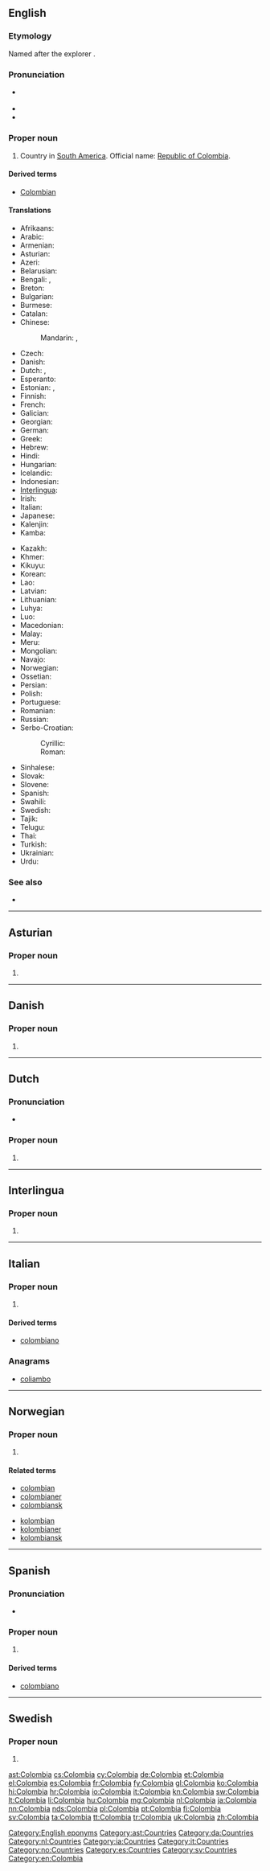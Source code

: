 {{also|Colômbia|Colòmbia|colombià}}
==English==
{{wikipedia}}
{{wikipedia|lang=simple}}

===Etymology===
Named after the explorer {{w|Christopher Columbus}}.

===Pronunciation===
* {{a|UK|US}} {{IPA|/kəˈlʌm.bi.ə/}}
* {{audio|en-us-Colombia.ogg|Audio (US)}}
* {{homophones|Columbia}}

===Proper noun===
{{en-proper noun}}

# Country in [[South America]]. Official name: [[Republic of Colombia]].

====Derived terms====
* [[Colombian]]

====Translations====
{{trans-top|country in South America}}
* Afrikaans: {{t|af|Colombia}}
* Arabic: {{t|ar|كولومبيا|f|tr=kuluumbiya}}
* Armenian: {{t-|hy|Կոլումբիա|tr=Kolumbia}}
* Asturian: {{t|ast|Colombia|f}}
* Azeri: {{t|az|Kolumbiya}}
* Belarusian: {{t|be|Калумбія|f|tr=Kalúmbija|sc=Cyrl}}
* Bengali: {{t|bn|কলম্বিয়া|tr=kôlômbiẏa|sc=Beng}}, {{t|bn|কলোমবিয়া|tr=kôlombiẏa|sc=Beng}}
* Breton: {{t|br|Kolombia}}
* Bulgarian: {{t|bg|Колумбия|f|tr=Kolúmbija|sc=Cyrl}}
* Burmese: {{t|my|ကိုလံဘီယာနိုင်ငံ|sc=Mymr}}
* Catalan: {{t|ca|Colòmbia|f}}
* Chinese:
*: Mandarin: {{t-|cmn|哥倫比亞|sc=Hani}}, {{t-|cmn|哥伦比亚|tr=Gēlúnbǐyà|sc=Hani}}
* Czech: {{t-|cs|Kolumbie|f}}
* Danish: {{t-|da|Colombia}}
* Dutch: {{t+|nl|Colombia}}, {{t-|nl|Colombië}}
* Esperanto: {{t-|eo|Kolombio|xs=Esperanto}}
* Estonian: {{t|et|Colombia}}, {{t|et|Kolumbia}}
* Finnish: {{t+|fi|Kolumbia}}
* French: {{t+|fr|Colombie|f}}
* Galician: {{t|gl|Colombia|f}}
* Georgian: {{t|ka|კოლუმბია|tr=kolumbia|sc=Geor}}
* German: {{t+|de|Kolumbien|n}}
* Greek: {{t+|el|Κολομβία|f|tr=Kolomvía}}
* Hebrew: {{t|he|קולומביה|f|tr=qolombia|sc=Hebr}}
* Hindi: {{t|hi|कोलम्बिया|tr=kolambiyā|sc=Deva}}
* Hungarian: {{t+|hu|Kolumbia}}
* Icelandic: {{t+|is|Kólumbía|f}}
* Indonesian: {{t|id|Kolombia}}
* [[Interlingua]]: {{t|ia|Colombia}}
* Irish: {{t|ga|Cholóim|alt=An Cholóim}}
* Italian: {{t+|it|Colombia|f}}
* Japanese: {{t+|ja|コロンビア|tr=Koronbia}}
* Kalenjin: {{tø|kln|kol}}
* Kamba: {{tø|kam|Kolombia}}
{{trans-mid}}
* Kazakh: {{t|kk|Колумбия|tr=Kolumbiya|sc=Cyrl}}
* Khmer: {{t|km|កូឡុំប៊ី|tr=ko lom bi|sc=Khmr}}
* Kikuyu: {{tø|ki|Kolombia}}
* Korean: {{t|ko|콜롬비아|tr=Kollombia|sc=Kore}}
* Lao: {{t|lo|ໂກລົມບີ|tr=kʰōlɔ̄mbiya|sc=Laoo}}
* Latvian: {{t|lv|Kolumbija|f}}
* Lithuanian: {{t|lt|Kolumbija|f}}
* Luhya: {{tø|luy|Kolombia}}
* Luo: {{tø|luo|Kolombia}}
* Macedonian: {{t-|mk|Колумбија|f|tr=Kolúmbija}}
* Malay: {{t|ms|Colombia}}
* Meru: {{tø|mer|Kolombia}}
* Mongolian: {{t|mn|Колумб|tr=Kolumb|sc=Cyrl}}
* Navajo: {{tø|nv|Kolámbiya‎}}
* Norwegian: {{t-|no|Colombia}}
* Ossetian: {{tø|os|Колумби|tr=Kolumbi|sc=Cyrl}}
* Persian: {{t+|fa|کلمبیا|tr=Kolombiyâ|xs=Persian}}
* Polish: {{t+|pl|Kolumbia|f}}
* Portuguese: {{t+|pt|Colômbia|f}}
* Romanian: {{t-|ro|Columbia|f}}
* Russian: {{t+|ru|Колумбия|f|tr=Kolúmbija}}
* Serbo-Croatian:
*: Cyrillic: {{t|sh|Колумбија|f|sc=Cyrl}}
*: Roman: {{t|sh|Kolumbija|f}}
* Sinhalese: {{t|si|කොලොම්‍බියාව|tr=kolombiyāva|sc=Sinh}}
* Slovak: {{t|sk|Kolumbia|f}}
* Slovene: {{t|sl|Kolumbija|f}}
* Spanish: {{t+|es|Colombia|f}}
* Swahili: {{t+|sw|Kolombia|xs=Swahili}}
* Swedish: {{t+|sv|Colombia}}
* Tajik: {{t-|tg|Кулумбия|tr=Kulumbiya|sc=Cyrl|xs=Tajik}}
* Telugu: {{t+|te|కొలంబియా}}
* Thai: {{t|th|โคลอมเบีย|tr=koh-lom-bia|sc=Thai}}
* Turkish: {{t+|tr|Kolombiya}}
* Ukrainian: {{t|uk|Колумбія|f|tr=Kolúmbija|sc=Cyrl}}
* Urdu: {{t|ur|کولمبیا|m|tr=kolambiyā|sc=ur-Arab}}
{{trans-bottom}}

===See also===
* {{list|en|countries of South America}}

[[Category:English eponyms]]

----

==Asturian==
{{wikipedia|lang=ast}}
===Proper noun===
{{ast-proper noun|f}}

# {{l|en|Colombia}}

[[Category:ast:Countries]]

----

==Danish==
{{wikipedia|lang=da}}

===Proper noun===
{{head|da|proper noun}}

# {{l|en|Colombia}}

[[Category:da:Countries]]

----

==Dutch==
{{wikipedia|lang=nl}}

===Pronunciation===
* {{a|NL}} {{audio|Nl-Colombia.ogg|audio}}

===Proper noun===
{{head|nl|proper noun}}

# {{l|en|Colombia}}

[[Category:nl:Countries]]

----

==Interlingua==
{{wikipedia|lang=ia}}

===Proper noun===
{{head|ia|proper noun}}

# {{l|en|Colombia}}

[[Category:ia:Countries]]

----

==Italian==
{{wikipedia|lang=it}}

===Proper noun===
{{it-proper noun|f}}

# {{l|en|Colombia}}

====Derived terms====
* [[colombiano#Italian|colombiano]]

===Anagrams===
* [[coliambo#Italian|coliambo]]

[[Category:it:Countries]]

----

==Norwegian==
{{wikipedia|lang=nb}}
{{wikipedia|lang=nn}}

===Proper noun===
{{head|no|proper noun}}

# {{l|en|Colombia}}

====Related terms====
{{top2}}
* [[colombian]]
* [[colombianer]]
* [[colombiansk]]
{{mid2}}
* [[kolombian]]
* [[kolombianer]]
* [[kolombiansk]]
{{bottom}}

[[Category:no:Countries]]

----

==Spanish==
{{wikipedia|lang=es}}

===Pronunciation===
* {{audio|es-Colombia.ogg|Audio (Peru)}}

===Proper noun===
{{es-proper noun|f}}

# {{l|en|Colombia}}

====Derived terms====
* [[colombiano]] {{pos a}}

[[Category:es:Countries]]

----

==Swedish==
{{wikipedia|lang=sv}}

===Proper noun===
{{head|sv|proper noun}}

# {{l|en|Colombia}}

[[Category:sv:Countries]]
[[Category:en:Colombia]]

[[ast:Colombia]]
[[cs:Colombia]]
[[cy:Colombia]]
[[de:Colombia]]
[[et:Colombia]]
[[el:Colombia]]
[[es:Colombia]]
[[fr:Colombia]]
[[fy:Colombia]]
[[gl:Colombia]]
[[ko:Colombia]]
[[hi:Colombia]]
[[hr:Colombia]]
[[io:Colombia]]
[[it:Colombia]]
[[kn:Colombia]]
[[sw:Colombia]]
[[lt:Colombia]]
[[li:Colombia]]
[[hu:Colombia]]
[[mg:Colombia]]
[[nl:Colombia]]
[[ja:Colombia]]
[[nn:Colombia]]
[[nds:Colombia]]
[[pl:Colombia]]
[[pt:Colombia]]
[[fi:Colombia]]
[[sv:Colombia]]
[[ta:Colombia]]
[[tt:Colombia]]
[[tr:Colombia]]
[[uk:Colombia]]
[[zh:Colombia]]